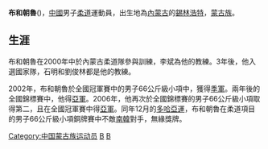 '''布和朝魯'''({{bd|1984年|1月8日|catIdx=B}})，[[中華人民共和國|中國]]男子[[柔道|柔道]]運動員，出生地為[[內蒙古|內蒙古]]的[[錫林浩特|錫林浩特]]，[[蒙古族|蒙古族]]。

==生涯==
布和朝魯在2000年中於內蒙古柔道隊參與訓練，李斌為他的教練。3年後，他入選國家隊，石明和劉俊林都是他的教練。

2002年，布和朝魯於全國冠軍賽中的男子66公斤級小項中，獲得[[季軍|季軍]]。兩年後的全國錦標賽中，他得[[亞軍|亞軍]]。2006年，他再次於全國錦標賽的男子66公斤級小項取得第二，且在全國冠軍賽中得[[亞軍|亞軍]]。同年12月的[[2006年亞洲運動會|多哈亞運]]，布和朝魯在柔道項目的男子66公斤級小項銅牌賽中不敵[[南韓|南韓]]對手，無緣獎牌。

{{内蒙古小作品}}

[[Category:中国蒙古族运动员|Category:中国蒙古族运动员]]
[[Category:中國柔道運動員|B]]
[[Category:锡林浩特人|B]]